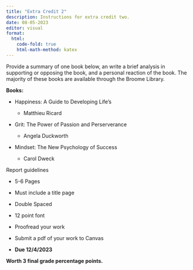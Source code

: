 ```yaml
---
title: "Extra Credit 2"
description: Instructions for extra credit two.
date: 08-05-2023
editor: visual
format:
  html: 
    code-fold: true
    html-math-method: katex
---
```


Provide a summary of one book below, an write a brief analysis in supporting or opposing the book, and a personal reaction of the book. The majority of these books are available through the Broome Library.

**Books:**

-   Happiness: A Guide to Developing Life's

    -   Matthieu Ricard

-   Grit: The Power of Passion and Perserverance

    -   Angela Duckworth

-   Mindset: The New Psychology of Success

    -   Carol Dweck

Report guidelines

-   5-6 Pages

-   Must include a title page

-   Double Spaced

-   12 point font

-   Proofread your work

-   Submit a pdf of your work to Canvas

-   **Due 12/4/2023**

**Worth 3 final grade percentage points.**
